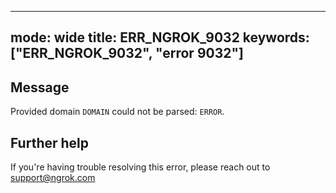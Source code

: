 
---
mode: wide
title: ERR_NGROK_9032
keywords: ["ERR_NGROK_9032", "error 9032"]
---

## Message
Provided domain `DOMAIN` could not be parsed: `ERROR`.




## Further help
If you're having trouble resolving this error, please reach out to [support@ngrok.com](mailto:support@ngrok.com?subject=Help%20with%20ERR_NGROK_9032)

